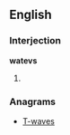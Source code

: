 ==English==

===Interjection===
'''watevs'''

# {{alternative spelling of|whatevs}}

===Anagrams===
* [[T-waves#English|T-waves]]